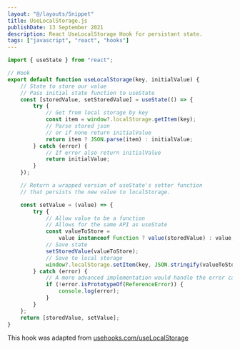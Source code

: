 ```yaml
---
layout: "@/layouts/Snippet"
title: UseLocalStorage.js
publishDate: 13 September 2021
description: React UseLocalStorage Hook for persistant state.
tags: ["javascript", "react", "hooks"]
---
```


```js
import { useState } from "react";

// Hook
export default function useLocalStorage(key, initialValue) {
	// State to store our value
	// Pass initial state function to useState
	const [storedValue, setStoredValue] = useState(() => {
		try {
			// Get from local storage by key
			const item = window?.localStorage.getItem(key);
			// Parse stored json
			// or if none return initialValue
			return item ? JSON.parse(item) : initialValue;
		} catch (error) {
			// If error also return initialValue
			return initialValue;
		}
	});

	// Return a wrapped version of useState's setter function
	// that persists the new value to localStorage.

	const setValue = (value) => {
		try {
			// Allow value to be a function
			// Allows for the same API as useState
			const valueToStore =
				value instanceof Function ? value(storedValue) : value;
			// Save state
			setStoredValue(valueToStore);
			// Save to local storage
			window?.localStorage.setItem(key, JSON.stringify(valueToStore));
		} catch (error) {
			// A more advanced implementation would handle the error case
			if (!error.isPrototypeOf(ReferenceError)) {
				console.log(error);
			}
		}
	};
	return [storedValue, setValue];
}
```

This hook was adapted from <a href="https://usehooks.com/useLocalStorage/" target="_blank" rel="noopener noreferrer">usehooks.com/useLocalStorage</a>
